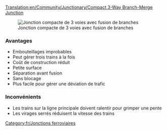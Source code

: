[[Translation:en/Community/Junctionary/Compact 3-Way Branch-Merge Junction]]
{{fr/Menu de Croisements}}

[[File:en/6x8 3 Way Split before Merge Junction.png|frame|none|Jonction compacte de 3 voies avec fusion de branches]]

===Avantages===
*Embouteillages improbables
*Peut gérer trois trains à la fois
*Coût de construction réduit
*Petite surface
*Séparation avant fusion
*Sans blocage
*Plus facile pour gérer une déviation de trafic

===Inconvénients===
*Les trains sur la ligne principale doivent ralentir pour grimper une pente
*Les virages serrés réduisent la vitesse des trains

[[Category:fr/Jonctions ferroviaires]]